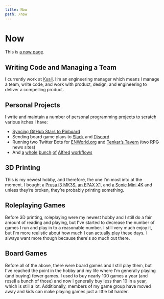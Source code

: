 ```yaml
---
title: Now
path: /now
---
```


# Now

This is [a now page](https://nownownow.com/about).

## Writing Code and Managing a Team

I currently work at [Kuali](https://kuali.co). I’m an engineering manager which means I manage a team, write code, and work with product, design, and engineering to deliver a compelling product.

## Personal Projects

I write and maintain a number of personal programming projects to scratch various itches I have:

- [Syncing GitHub Stars to Pinboard](https://github.com/wesbaker/github-pinboard-star-sync)
- Sending board game plays to [Slack](https://github.com/wesbaker/nemeslack) and [Discord](https://github.com/wesbaker/nemecord)
- Running two Twitter Bots for [ENWorld.org](https://github.com/wesbaker/enworld-twitterbot) and [Tenkar’s Tavern](https://github.com/wesbaker/tenkarstavern-twitterbot) (two RPG news sites)
- And [a](https://github.com/wesbaker/alfred-goodreads-workflow) [whole](https://github.com/wesbaker/alfred-stardewvalleywiki) [bunch](https://github.com/wesbaker/alfred-kickstarter-workflow) [of](https://github.com/wesbaker/alfred-boardgamegeek) [Alfred](https://github.com/wesbaker/alfred-dndbeyond-workflow) [workflows](https://github.com/wesbaker/alfred-drivethrurpg)

## 3D Printing

This is my newest hobby, and therefore, the one I’m most into at the moment. I bought a [Prusa i3 MK3S](https://www.prusa3d.com/original-prusa-i3-mk3/), [an EPAX X1](https://epax3d.com/products/epax-printer), and [a Sonic Mini 4K](https://phrozen3d.com/products/sonic-mini-4k-resin-3d-printer-phrozen) and unless they’re broken, they’re probably printing something.

## Roleplaying Games

Before 3D printing, roleplaying were my newest hobby and I still do a fair amount of reading and playing, but I've started to decrease the number of games I run and play in to a reasonable number. I still very much enjoy it, but I'm more realistic about how much I can actually play these days. I always want more though because there's so much out there.

## Board Games

Before all of the above, there were board games and I still play them, but I've reached the point in the hobby and my life where I'm generally playing (and buying) fewer games. I used to buy nearly 100 games a year (and resell a bunch of those) and now I generally buy less than 10 in a year, which is still a lot. Additionally, members of my game group have moved away and kids can make playing games just a little bit harder.
